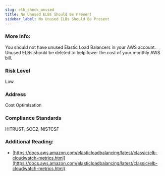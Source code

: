```yaml
---
slug: elb_check_unused
title: No Unused ELBs Should Be Present
sidebar_label: No Unused ELBs Should Be Present
---
```


### More Info:

You should not have unused Elastic Load Balancers in your AWS account. Unused ELBs should be deleted to help lower the cost of your monthly AWS bill.

### Risk Level

Low

### Address

Cost Optimisation

### Compliance Standards

HITRUST, SOC2, NISTCSF


### Additional Reading:

- [https://docs.aws.amazon.com/elasticloadbalancing/latest/classic/elb-cloudwatch-metrics.html](https://docs.aws.amazon.com/elasticloadbalancing/latest/classic/elb-cloudwatch-metrics.html) 


